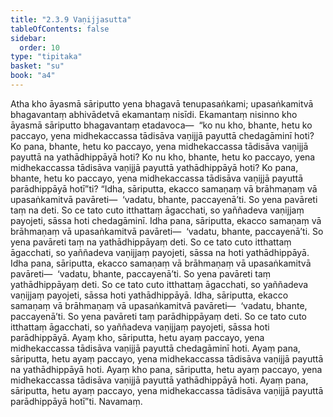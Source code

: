 ```yaml
---
title: "2.3.9 Vaṇijjasutta"
tableOfContents: false
sidebar:
  order: 10
type: "tipitaka"
basket: "su"
book: "a4"
---
```



<DynamicBreadcrumb />

<Division number="79" book="a4">

<Paragraph number="556" book="a4">
Atha kho āyasmā sāriputto yena bhagavā tenupasaṅkami; upasaṅkamitvā bhagavantaṃ abhivādetvā ekamantaṃ nisīdi. Ekamantaṃ nisinno kho āyasmā sāriputto bhagavantaṃ etadavoca—  “ko nu kho, bhante, hetu ko paccayo, yena midhekaccassa tādisāva vaṇijjā payuttā chedagāminī hoti? Ko pana, bhante, hetu ko paccayo, yena midhekaccassa tādisāva vaṇijjā payuttā na yathādhippāyā hoti? Ko nu kho, bhante, hetu ko paccayo, yena midhekaccassa tādisāva vaṇijjā payuttā yathādhippāyā hoti? Ko pana, bhante, hetu ko paccayo, yena midhekaccassa tādisāva vaṇijjā payuttā parādhippāyā hotī”ti?
</Paragraph>

<Paragraph number="557" book="a4">
“Idha, sāriputta, ekacco samaṇaṃ vā brāhmaṇaṃ vā upasaṅkamitvā pavāreti—  ‘vadatu, bhante, paccayenā’ti. So yena pavāreti taṃ na deti. So ce tato cuto itthattaṃ āgacchati, so yaññadeva vaṇijjaṃ payojeti, sāssa hoti chedagāminī.
</Paragraph>

<Paragraph number="558" book="a4">
Idha pana, sāriputta, ekacco samaṇaṃ vā brāhmaṇaṃ vā upasaṅkamitvā pavāreti—  ‘vadatu, bhante, paccayenā’ti. So yena pavāreti taṃ na yathādhippāyaṃ deti. So ce tato cuto itthattaṃ āgacchati, so yaññadeva vaṇijjaṃ payojeti, sāssa na hoti yathādhippāyā.
</Paragraph>

<Paragraph number="559" book="a4">
Idha pana, sāriputta, ekacco samaṇaṃ vā brāhmaṇaṃ vā upasaṅkamitvā pavāreti—  ‘vadatu, bhante, paccayenā’ti. So yena pavāreti taṃ yathādhippāyaṃ deti. So ce tato cuto itthattaṃ āgacchati, so yaññadeva vaṇijjaṃ payojeti, sāssa hoti yathādhippāyā.
</Paragraph>

<Paragraph number="560" book="a4">
Idha, sāriputta, ekacco samaṇaṃ vā brāhmaṇaṃ vā upasaṅkamitvā pavāreti—  ‘vadatu, bhante, paccayenā’ti. So yena pavāreti taṃ parādhippāyaṃ deti. So ce tato cuto itthattaṃ āgacchati, so yaññadeva vaṇijjaṃ payojeti, sāssa hoti parādhippāyā.
</Paragraph>

<Paragraph number="561" book="a4">
Ayaṃ kho, sāriputta, hetu ayaṃ paccayo, yena midhekaccassa tādisāva vaṇijjā payuttā chedagāminī hoti. Ayaṃ pana, sāriputta, hetu ayaṃ paccayo, yena midhekaccassa tādisāva vaṇijjā payuttā na yathādhippāyā hoti. Ayaṃ kho pana, sāriputta, hetu ayaṃ paccayo, yena midhekaccassa tādisāva vaṇijjā payuttā yathādhippāyā hoti. Ayaṃ pana, sāriputta, hetu ayaṃ paccayo, yena midhekaccassa tādisāva vaṇijjā payuttā parādhippāyā hotī”ti.

</Paragraph>
</Division>

<Paragraph number="562" type="center" book="a4">
Navamaṃ.
</Paragraph>